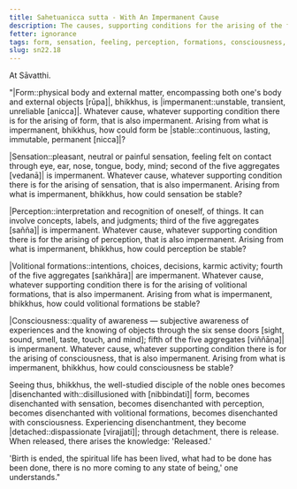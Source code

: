 ```yaml
---
title: Sahetuanicca sutta - With An Impermanent Cause
description: The causes, supporting conditions for the arising of the five aggregates are impermanent, so then how could the five aggregates be stable?
fetter: ignorance
tags: form, sensation, feeling, perception, formations, consciousness, impermanence, stable,  disenchantment, detachment, release, liberation, sn, sn22-34, sn22
slug: sn22.18
---
```


At Sāvatthi.

"|Form::physical body and external matter, encompassing both one's body and external objects [rūpa]|, bhikkhus, is |impermanent::unstable, transient, unreliable [anicca]|. Whatever cause, whatever supporting condition there is for the arising of form, that is also impermanent. Arising from what is impermanent, bhikkhus, how could form be |stable::continuous, lasting, immutable, permanent [nicca]|?

|Sensation::pleasant, neutral or painful sensation, feeling felt on contact through eye, ear, nose, tongue, body, mind; second of the five aggregates [vedanā]| is impermanent. Whatever cause, whatever supporting condition there is for the arising of sensation, that is also impermanent. Arising from what is impermanent, bhikkhus, how could sensation be stable?

|Perception::interpretation and recognition of oneself, of things. It can involve concepts, labels, and judgments; third of the five aggregates [sañña]| is impermanent. Whatever cause, whatever supporting condition there is for the arising of perception, that is also impermanent. Arising from what is impermanent, bhikkhus, how could perception be stable?

|Volitional formations::intentions, choices, decisions, karmic activity; fourth of the five aggregates [saṅkhāra]| are impermanent. Whatever cause, whatever supporting condition there is for the arising of volitional formations, that is also impermanent. Arising from what is impermanent, bhikkhus, how could volitional formations be stable?

|Consciousness::quality of awareness — subjective awareness of experiences and the knowing of objects through the six sense doors [sight, sound, smell, taste, touch, and mind]; fifth of the five aggregates [viññāṇa]| is impermanent. Whatever cause, whatever supporting condition there is for the arising of consciousness, that is also impermanent. Arising from what is impermanent, bhikkhus, how could consciousness be stable?

Seeing thus, bhikkhus, the well-studied disciple of the noble ones becomes |disenchanted with::disillusioned with [nibbindati]| form, becomes disenchanted with sensation, becomes disenchanted with perception, becomes disenchanted with volitional formations, becomes disenchanted with consciousness. Experiencing disenchantment, they become |detached::dispassionate [virajjati]|; through detachment, there is release. When released, there arises the knowledge: 'Released.'

'Birth is ended, the spiritual life has been lived, what had to be done has been done, there is no more coming to any state of being,' one understands."